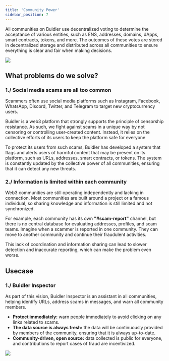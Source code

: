 ```yaml
---
title: 'Community Power'
sidebar_position: 7
---
```


All communities on Buidler use decentralized voting to determine the acceptance of various entities, such as ENS, addresses, domains, dApps, smart contracts, tokens, and more. The outcomes of these votes are stored in decentralized storage and distributed across all communities to ensure everything is clear and fair when making decisions.

<div class="desktop-screenshot">

![](../../static/img/general/community-power/community-power-intro.png)

</div>

## What problems do we solve?

### **1./ Social media scams are all too common**

Scammers often use social media platforms such as Instagram, Facebook, WhatsApp, Discord, Twitter, and Telegram to target new cryptocurrency users.

Buidler is a web3 platform that strongly supports the principle of censorship resistance. As such, we fight against scams in a unique way by not censoring or controlling user-created content. Instead, it relies on the collective efforts of its users to keep the platform safe for everyone

To protect its users from such scams, Buidler has developed a system that flags and alerts users of harmful content that may be present on its platform, such as URLs, addresses, smart contracts, or tokens. The system is constantly updated by the collective power of all communities, ensuring that it can detect any new threats.

### **2./  Information is limited within each community**

Web3 communities are still operating independently and lacking in connection. Most communities are built around a project or a famous individual, so sharing knowledge and information is still limited and not synchronized.

For example, each community has its own **"#scam-report"** channel, but there is no central database for evaluating addresses, profiles, and scam teams. Imagine when a scammer is reported in one community. They can move to another community and continue their fraudulent activities.

This lack of coordination and information sharing can lead to slower detection and inaccurate reporting, which can make the problem even worse.

## Usecase

### 1./ Buidler Inspector

As part of this vision, Buidler Inspector is an assistant in all communities, helping identify URLs, address scams in messages, and warn all community members.

- **Protect immediately:** warn people immediately to avoid clicking on any links related to scams.
- **The data source is always fresh:** the data will be continuously provided by members of the community, ensuring that it is always up-to-date.
- **Community-driven, open source:** data collected is public for everyone, and contributions to report cases of fraud are incentivized.

![](../../static/img/general/community-power/community-power-buidler-inspector.gif)
